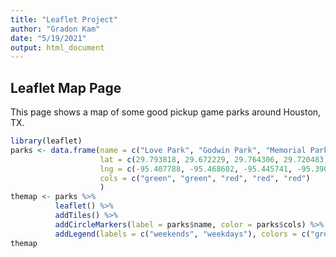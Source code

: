 ```yaml
---
title: "Leaflet Project"
author: "Gradon Kam"
date: "5/19/2021"
output: html_document
---
```


## Leaflet Map Page
This page shows a map of some good pickup game parks around Houston, TX.


```r
library(leaflet)
parks <- data.frame(name = c("Love Park", "Godwin Park", "Memorial Park", "Hermann Park", "Montie Beach Park"),
                    lat = c(29.793818, 29.672229, 29.764306, 29.720483, 29.800291),
                    lng = c(-95.407788, -95.468602, -95.445741, -95.390386, -95.380743),
                    cols = c("green", "green", "red", "red", "red")
                    )
themap <- parks %>% 
          leaflet() %>% 
          addTiles() %>% 
          addCircleMarkers(label = parks$name, color = parks$cols) %>%
          addLegend(labels = c("weekends", "weekdays"), colors = c("green", "red"))
themap
```